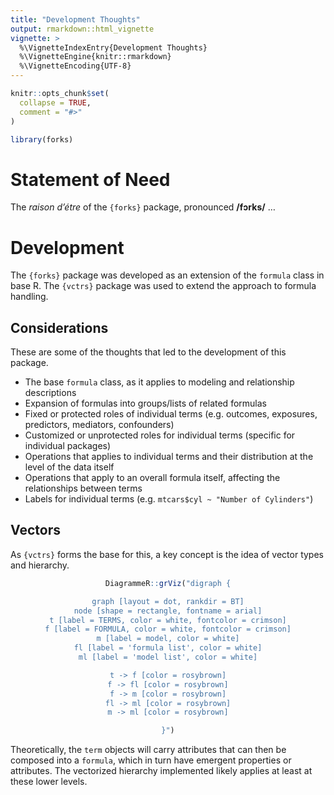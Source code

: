```yaml
---
title: "Development Thoughts"
output: rmarkdown::html_vignette
vignette: >
  %\VignetteIndexEntry{Development Thoughts}
  %\VignetteEngine{knitr::rmarkdown}
  %\VignetteEncoding{UTF-8}
---
```


```r
knitr::opts_chunk$set(
  collapse = TRUE,
  comment = "#>"
)
```

```r
library(forks)
```

# Statement of Need

The _raison d'étre_ of the `{forks}` package, pronounced __/fɔrks/__ ...

# Development

The `{forks}` package was developed as an extension of the `formula` class in base R. The `{vctrs}` package was used to extend the approach to formula handling.

## Considerations

These are some of the thoughts that led to the development of this package.

- The base `formula` class, as it applies to modeling and relationship descriptions
- Expansion of formulas into groups/lists of related formulas
- Fixed or protected roles of individual terms (e.g. outcomes, exposures, predictors, mediators, confounders)
- Customized or unprotected roles for individual terms (specific for individual packages)
- Operations that applies to individual terms and their distribution at the level of the data itself
- Operations that apply to an overall formula itself, affecting the relationships between terms
- Labels for individual terms (e.g. `mtcars$cyl ~ "Number of Cylinders"`)

## Vectors

As `{vctrs}` forms the base for this, a key concept is the idea of vector types and hierarchy.

<center>

```r
DiagrammeR::grViz("digraph {

graph [layout = dot, rankdir = BT]
node [shape = rectangle, fontname = arial]
t [label = TERMS, color = white, fontcolor = crimson]
f [label = FORMULA, color = white, fontcolor = crimson]
m [label = model, color = white]
fl [label = 'formula list', color = white]
ml [label = 'model list', color = white]

t -> f [color = rosybrown]
f -> fl [color = rosybrown]
f -> m [color = rosybrown]
fl -> ml [color = rosybrown]
m -> ml [color = rosybrown]

}")
```

</center>

Theoretically, the `term` objects will carry attributes that can then be composed into a `formula`, which in turn have emergent properties or attributes. The vectorized hierarchy implemented likely applies at least at these lower levels.

